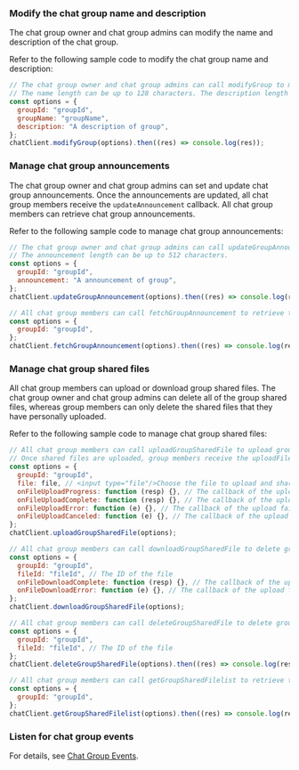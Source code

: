 <PlatformWrapper platform="web">

### Modify the chat group name and description

The chat group owner and chat group admins can modify the name and description of the chat group.

Refer to the following sample code to modify the chat group name and description:

```javascript
// The chat group owner and chat group admins can call modifyGroup to modify the name and description of a chat group.
// The name length can be up to 128 characters. The description length can be up to 512 characters.
const options = {
  groupId: "groupId",
  groupName: "groupName",
  description: "A description of group",
};
chatClient.modifyGroup(options).then((res) => console.log(res));
```

### Manage chat group announcements

The chat group owner and chat group admins can set and update chat group announcements. Once the announcements are updated, all chat group members receive the `updateAnnouncement` callback. All chat group members can retrieve chat group announcements.

Refer to the following sample code to manage chat group announcements:

```javascript
// The chat group owner and chat group admins can call updateGroupAnnouncement to set or update the chat group announcements.
// The announcement length can be up to 512 characters.
const options = {
  groupId: "groupId",
  announcement: "A announcement of group",
};
chatClient.updateGroupAnnouncement(options).then((res) => console.log(res));

// All chat group members can call fetchGroupAnnouncement to retrieve the chat group announcements.
const options = {
  groupId: "groupId",
};
chatClient.fetchGroupAnnouncement(options).then((res) => console.log(res));
```

### Manage chat group shared files

All chat group members can upload or download group shared files. The chat group owner and chat group admins can delete all of the group shared files, whereas group members can only delete the shared files that they have personally uploaded.

Refer to the following sample code to manage chat group shared files:

```javascript
// All chat group members can call uploadGroupSharedFile to upload group shared files. The file size can be up to 10 MB.
// Once shared files are uploaded, group members receive the uploadFile callback.
const options = {
  groupId: "groupId",
  file: file, // <input type="file"/>Choose the file to upload and share.
  onFileUploadProgress: function (resp) {}, // The callback of the upload progress
  onFileUploadComplete: function (resp) {}, // The callback of the upload success
  onFileUploadError: function (e) {}, // The callback of the upload failure
  onFileUploadCanceled: function (e) {}, // The callback of the upload cancelation
};
chatClient.uploadGroupSharedFile(options);

// All chat group members can call downloadGroupSharedFile to delete group shared files.
const options = {
  groupId: "groupId",
  fileId: "fileId", // The ID of the file
  onFileDownloadComplete: function (resp) {}, // The callback of the upload success
  onFileDownloadError: function (e) {}, // The callback of the upload failure
};
chatClient.downloadGroupSharedFile(options);

// All chat group members can call deleteGroupSharedFile to delete group shared files.
const options = {
  groupId: "groupId",
  fileId: "fileId", // The ID of the file
};
chatClient.deleteGroupSharedFile(options).then((res) => console.log(res));

// All chat group members can call getGroupSharedFilelist to retrieve the list of shared files in the chat group.
const options = {
  groupId: "groupId",
};
chatClient.getGroupSharedFilelist(options).then((res) => console.log(res));
```

### Listen for chat group events

For details, see [Chat Group Events](/manage-chat-groups#listen-for-chat-group-events).

</PlatformWrapper>
